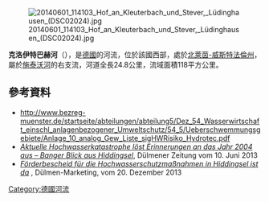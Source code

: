 {{No footnotes|time=2020-07-26T02:49:56+00:00}}
{{Coord|51.80219|N|7.44742|E|display=title}}
[[Image:20140601_114103_Hof_an_Kleuterbach_und_Stever,_Lüdinghausen_(DSC02024).jpg|right]]

'''克洛伊特巴赫河'''（{{lang-de|Kleuterbach}}），是[[德國|德國]]的河流，位於該國西部，處於[[北萊茵-威斯特法倫州|北萊茵-威斯特法倫州]]，屬於[[施泰沃河|施泰沃河]]的右支流，河道全長24.8公里，流域面積118平方公里。

==參考資料==
* http://www.bezreg-muenster.de/startseite/abteilungen/abteilung5/Dez_54_Wasserwirtschaft_einschl_anlagenbezogener_Umweltschutz/54_5/Ueberschwemmungsgebiete/Anlage_10_analog_Gew_Liste_sigHWRisiko_Hydrotec.pdf{{Wayback|url=http://www.bezreg-muenster.de/startseite/abteilungen/abteilung5/Dez_54_Wasserwirtschaft_einschl_anlagenbezogener_Umweltschutz/54_5/Ueberschwemmungsgebiete/Anlage_10_analog_Gew_Liste_sigHWRisiko_Hydrotec.pdf |date=20150402150009 }}
*[http://www.dzonline.de/Duelmen/2013/06/Aktuelle-Hochwasserkatastrophe-loest-Erinnerungen-an-das-Jahr-2004-aus-Banger-Blick-aus-Hiddingsel ''Aktuelle Hochwasserkatastrophe löst Erinnerungen an das Jahr 2004 aus – Banger Blick aus Hiddingsel'']{{Wayback|url=http://www.dzonline.de/Duelmen/2013/06/Aktuelle-Hochwasserkatastrophe-loest-Erinnerungen-an-das-Jahr-2004-aus-Banger-Blick-aus-Hiddingsel |date=20150402112325 }}, Dülmener Zeitung vom 10. Juni 2013
*[http://www.duelmen-marketing.de/1639.html?&tx_ttnews%5Btt_news%5D=1671&cHash=d0f72ad793d182e6bdb329edf75a2dd5 ''Förderbescheid für die Hochwasserschutzmaßnahmen in Hiddingsel ist da''] {{Wayback|url=http://www.duelmen-marketing.de/1639.html?&tx_ttnews%5Btt_news%5D=1671&cHash=d0f72ad793d182e6bdb329edf75a2dd5 |date=20200725102959 }}, Dülmen-Marketing, vom 20. Dezember 2013

{{Germany-geo-stub}}
[[Category:德國河流|Category:德國河流]]